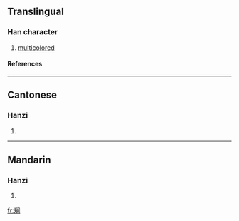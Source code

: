 {{see|斕}}

==Translingual==
===Han character===
{{Han char|rn=67|rad=文|as=12|sn=16|four=|canj=卜大中尸田 (YKLSW)}}
# [[multicolored]]
====References====
{{Han ref|kx=0477.201|dkj=13486|hdz=32171.040|uh=6593|ud=26003}}

----
==Cantonese==
===Hanzi===
{{yue-hanzi|jyut=|y=laan4}}
# {{defn|Cantonese}}

----
==Mandarin==
===Hanzi===
{{cmn-hanzi|tra=斕|pin=[[lán]] (lan2)|wg=lan<sup>2</sup>}}
# {{defn|Mandarin}}

[[fr:斓]]